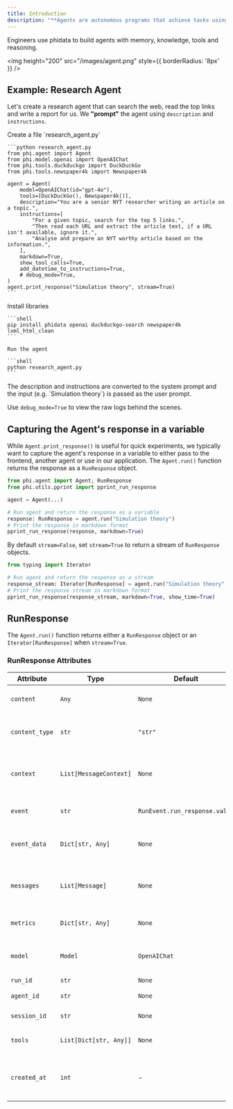 ```yaml
---
title: Introduction
description: "**Agents are autonomous programs that achieve tasks using language models.**"
---
```


Engineers use phidata to build agents with memory, knowledge, tools and reasoning.

<img
  height="200"
  src="/images/agent.png"
  style={{ borderRadius: '8px' }}
/>

## Example: Research Agent

Let's create a research agent that can search the web, read the top links and write a report for us. We **"prompt"** the agent using `description` and `instructions`.

<Steps>
  <Step title="Create Research Agent">
    Create a file `research_agent.py`

    ```python research_agent.py
    from phi.agent import Agent
    from phi.model.openai import OpenAIChat
    from phi.tools.duckduckgo import DuckDuckGo
    from phi.tools.newspaper4k import Newspaper4k

    agent = Agent(
        model=OpenAIChat(id="gpt-4o"),
        tools=[DuckDuckGo(), Newspaper4k()],
        description="You are a senior NYT researcher writing an article on a topic.",
        instructions=[
            "For a given topic, search for the top 5 links.",
            "Then read each URL and extract the article text, if a URL isn't available, ignore it.",
            "Analyse and prepare an NYT worthy article based on the information.",
        ],
        markdown=True,
        show_tool_calls=True,
        add_datetime_to_instructions=True,
        # debug_mode=True,
    )
    agent.print_response("Simulation theory", stream=True)
    ```

  </Step>
  <Step title="Run the agent">
    Install libraries

    ```shell
    pip install phidata openai duckduckgo-search newspaper4k lxml_html_clean
    ```

    Run the agent

    ```shell
    python research_agent.py
    ```

  </Step>
</Steps>

<Note>
The description and instructions are converted to the system prompt and the input (e.g. `Simulation theory`) is passed as the user prompt.

Use `debug_mode=True` to view the raw logs behind the scenes.
</Note>

## Capturing the Agent's response in a variable

While `Agent.print_response()` is useful for quick experiments, we typically want to capture the agent's response in a variable to either pass to the frontend, another agent or use in our application. The `Agent.run()` function returns the response as a `RunResponse` object.

```python
from phi.agent import Agent, RunResponse
from phi.utils.pprint import pprint_run_response

agent = Agent(...)

# Run agent and return the response as a variable
response: RunResponse = agent.run("Simulation theory")
# Print the response in markdown format
pprint_run_response(response, markdown=True)
```

By default `stream=False`, set `stream=True` to return a stream of `RunResponse` objects.

```python
from typing import Iterator

# Run agent and return the response as a stream
response_stream: Iterator[RunResponse] = agent.run("Simulation theory", stream=True)
# Print the response stream in markdown format
pprint_run_response(response_stream, markdown=True, show_time=True)
```

## RunResponse

The `Agent.run()` function returns either a `RunResponse` object or an `Iterator[RunResponse]` when `stream=True`.

### RunResponse Attributes

| Attribute | Type | Default | Description |
|-----------|------|---------|-------------|
| `content` | `Any` | `None` | Content of the response. |
| `content_type` | `str` | `"str"` | Specifies the data type of the content. |
| `context` | `List[MessageContext]` | `None` | The context added to the response for RAG. |
| `event` | `str` | `RunEvent.run_response.value` | Event type of the response. |
| `event_data` | `Dict[str, Any]` | `None` | Data associated with the event. |
| `messages` | `List[Message]` | `None` | A list of messages included in the response. |
| `metrics` | `Dict[str, Any]` | `None` | Usage metrics of the run. |
| `model` | `Model` | `OpenAIChat` | OpenAI model is used to run by default. |
| `run_id` | `str` | `None` | Run Id. |
| `agent_id` | `str` | `None` | Agent Id for the run. |
| `session_id` | `str` | `None` | Session Id for the run. |
| `tools` | `List[Dict[str, Any]]` | `None` | List of tools provided to the model. |
| `created_at` | `int` | - | Unix timestamp of the response creation. |
